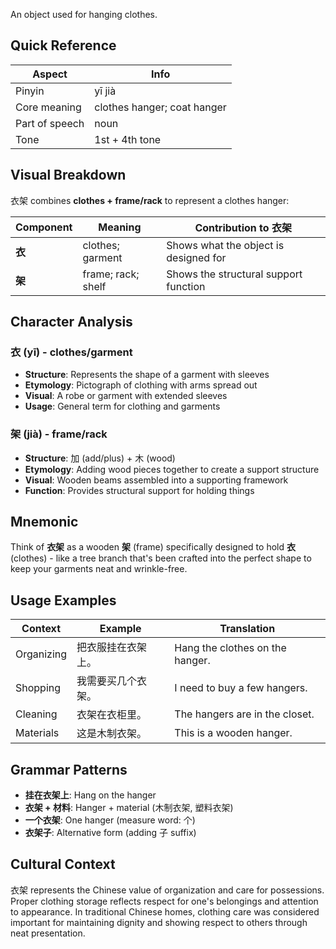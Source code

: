 An object used for hanging clothes.

## Quick Reference

| Aspect         | Info                        |
| -------------- | --------------------------- |
| Pinyin         | yī jià                      |
| Core meaning   | clothes hanger; coat hanger |
| Part of speech | noun                        |
| Tone           | 1st + 4th tone              |

## Visual Breakdown

衣架 combines **clothes + frame/rack** to represent a clothes hanger:

| Component | Meaning            | Contribution to 衣架                  |
| --------- | ------------------ | ------------------------------------- |
| **衣**    | clothes; garment   | Shows what the object is designed for |
| **架**    | frame; rack; shelf | Shows the structural support function |

## Character Analysis

### 衣 (yī) - clothes/garment

- **Structure**: Represents the shape of a garment with sleeves
- **Etymology**: Pictograph of clothing with arms spread out
- **Visual**: A robe or garment with extended sleeves
- **Usage**: General term for clothing and garments

### 架 (jià) - frame/rack

- **Structure**: 加 (add/plus) + 木 (wood)
- **Etymology**: Adding wood pieces together to create a support structure
- **Visual**: Wooden beams assembled into a supporting framework
- **Function**: Provides structural support for holding things

## Mnemonic

Think of **衣架** as a wooden **架** (frame) specifically designed to hold **衣** (clothes) - like a
tree branch that's been crafted into the perfect shape to keep your garments neat and wrinkle-free.

## Usage Examples

| Context    | Example            | Translation                     |
| ---------- | ------------------ | ------------------------------- |
| Organizing | 把衣服挂在衣架上。 | Hang the clothes on the hanger. |
| Shopping   | 我需要买几个衣架。 | I need to buy a few hangers.    |
| Cleaning   | 衣架在衣柜里。     | The hangers are in the closet.  |
| Materials  | 这是木制衣架。     | This is a wooden hanger.        |

## Grammar Patterns

- **挂在衣架上**: Hang on the hanger
- **衣架 + 材料**: Hanger + material (木制衣架, 塑料衣架)
- **一个衣架**: One hanger (measure word: 个)
- **衣架子**: Alternative form (adding 子 suffix)

## Cultural Context

衣架 represents the Chinese value of organization and care for possessions. Proper clothing storage
reflects respect for one's belongings and attention to appearance. In traditional Chinese homes,
clothing care was considered important for maintaining dignity and showing respect to others through
neat presentation.
